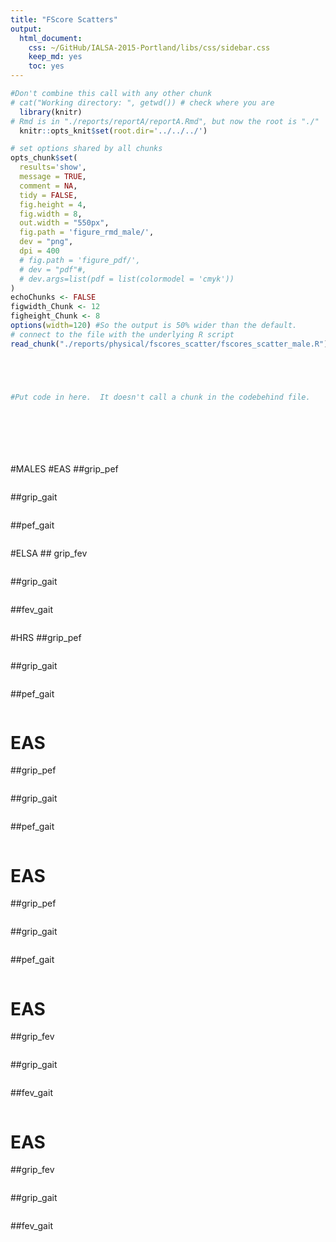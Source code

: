 ```yaml
---
title: "FScore Scatters"
output:
  html_document:
    css: ~/GitHub/IALSA-2015-Portland/libs/css/sidebar.css
    keep_md: yes
    toc: yes
---
```


<!-- These two chunks should be added in the beginning of every .Rmd that you want to source an .R script -->
<!--  The 1st mandatory chunck  -->
<!--  Set the working directory to the repository's base directory -->
```r
#Don't combine this call with any other chunk 
# cat("Working directory: ", getwd()) # check where you are
  library(knitr)
# Rmd is in "./reports/reportA/reportA.Rmd", but now the root is "./"
  knitr::opts_knit$set(root.dir='../../../') 
```

<!--  The 2nd mandatory chunck  -->
<!-- Set the report-wide options, and point to the external code file. -->
```r
# set options shared by all chunks
opts_chunk$set(
  results='show', 
  message = TRUE,
  comment = NA, 
  tidy = FALSE,
  fig.height = 4, 
  fig.width = 8, 
  out.width = "550px",
  fig.path = 'figure_rmd_male/',     
  dev = "png",
  dpi = 400
  # fig.path = 'figure_pdf/',     
  # dev = "pdf"#,
  # dev.args=list(pdf = list(colormodel = 'cmyk'))
)
echoChunks <- FALSE
figwidth_Chunk <- 12
figheight_Chunk <- 8
options(width=120) #So the output is 50% wider than the default.
# connect to the file with the underlying R script  
read_chunk("./reports/physical/fscores_scatter/fscores_scatter_male.R") 
```



<!-- Load 'sourced' R files.  Suppress the output when loading packages. --> 
```r
```


<!-- Load the sources.  Suppress the output when loading sources. --> 
```r
```


<!-- Load any Global functions and variables declared in the R file.  Suppress the output. --> 
```r
```

```r
```


<!-- Declare any global functions specific to a Rmd output.  Suppress the output. --> 
```r
#Put code in here.  It doesn't call a chunk in the codebehind file.
```

<!-- Load the datasets.   -->
```r
```

<!-- Tweak the datasets.   -->
```r
```

<!-- Basic table view.   -->
```r
```

<!-- Basic graph view.   -->
```r
```

```r
```

```r
```
#MALES
#EAS
##grip_pef
```r
```
##grip_gait
```r
```
##pef_gait
```r
```

#ELSA
## grip_fev
```r
```
##grip_gait
```r
```
##fev_gait
```r
```


#HRS
##grip_pef
```r
```
##grip_gait
```r
```
##pef_gait
```r
```




# EAS
##grip_pef
```r
```
##grip_gait
```r
```
##pef_gait
```r
```



# EAS
##grip_pef
```r
```
##grip_gait
```r
```
##pef_gait
```r
```



# EAS
##grip_fev
```r
```
##grip_gait
```r
```
##fev_gait
```r
```


# EAS
##grip_fev
```r
```
##grip_gait
```r
```
##fev_gait
```r
```







